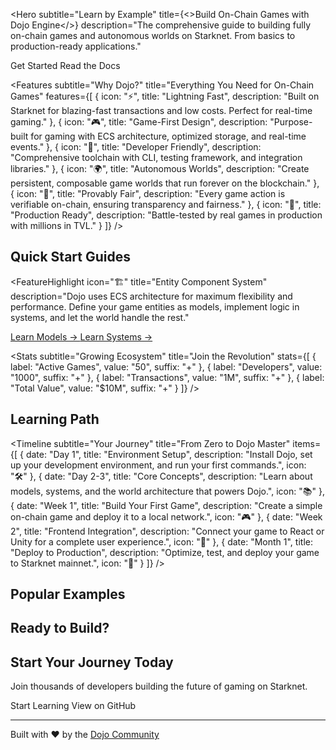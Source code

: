 
<Hero
  subtitle="Learn by Example"
  title={<>Build <span className="gradient-text">On-Chain Games</span> with Dojo Engine</>}
  description="The comprehensive guide to building fully on-chain games and autonomous worlds on Starknet. From basics to production-ready applications."
>
  <HeroButton href="/getting-started/setup">
    Get Started
  </HeroButton>
  <HeroButton href="https://book.dojoengine.org" variant="secondary" external>
    Read the Docs
  </HeroButton>
</Hero>

<Features
  subtitle="Why Dojo?"
  title="Everything You Need for On-Chain Games"
  features={[
    {
      icon: "⚡",
      title: "Lightning Fast",
      description: "Built on Starknet for blazing-fast transactions and low costs. Perfect for real-time gaming."
    },
    {
      icon: "🎮",
      title: "Game-First Design",
      description: "Purpose-built for gaming with ECS architecture, optimized storage, and real-time events."
    },
    {
      icon: "🔧",
      title: "Developer Friendly",
      description: "Comprehensive toolchain with CLI, testing framework, and integration libraries."
    },
    {
      icon: "🌍",
      title: "Autonomous Worlds",
      description: "Create persistent, composable game worlds that run forever on the blockchain."
    },
    {
      icon: "🔐",
      title: "Provably Fair",
      description: "Every game action is verifiable on-chain, ensuring transparency and fairness."
    },
    {
      icon: "🚀",
      title: "Production Ready",
      description: "Battle-tested by real games in production with millions in TVL."
    }
  ]}
/>

## Quick Start Guides

<NavigationGrid columns={3}>
  <NavigationCard
    icon="📦"
    title="Installation"
    description="Set up Dojo and create your first project in minutes"
    href="/getting-started/setup"
  />
  <NavigationCard
    icon="🎯"
    title="First Game"
    description="Build a simple on-chain game from scratch"
    href="/getting-started/quickstart"
  />
  <NavigationCard
    icon="⚛️"
    title="React Integration"
    description="Connect your Dojo game to a React frontend"
    href="/guides/react/overview"
  />
</NavigationGrid>

<FeatureHighlight
  icon="🏗️"
  title="Entity Component System"
  description="Dojo uses ECS architecture for maximum flexibility and performance. Define your game entities as models, implement logic in systems, and let the world handle the rest."
>
  <div className="flex gap-4">
    <a href="/getting-started/basics/models" className="btn btn-primary">
      Learn Models →
    </a>
    <a href="/getting-started/basics/systems" className="btn btn-secondary">
      Learn Systems →
    </a>
  </div>
</FeatureHighlight>

<Stats
  subtitle="Growing Ecosystem"
  title="Join the Revolution"
  stats={[
    { label: "Active Games", value: "50", suffix: "+" },
    { label: "Developers", value: "1000", suffix: "+" },
    { label: "Transactions", value: "1M", suffix: "+" },
    { label: "Total Value", value: "$10M", suffix: "+" }
  ]}
/>

## Learning Path

<Timeline
  subtitle="Your Journey"
  title="From Zero to Dojo Master"
  items={[
    {
      date: "Day 1",
      title: "Environment Setup",
      description: "Install Dojo, set up your development environment, and run your first commands.",
      icon: "🛠️"
    },
    {
      date: "Day 2-3",
      title: "Core Concepts",
      description: "Learn about models, systems, and the world architecture that powers Dojo.",
      icon: "📚"
    },
    {
      date: "Week 1",
      title: "Build Your First Game",
      description: "Create a simple on-chain game and deploy it to a local network.",
      icon: "🎮"
    },
    {
      date: "Week 2",
      title: "Frontend Integration",
      description: "Connect your game to React or Unity for a complete user experience.",
      icon: "🎨"
    },
    {
      date: "Month 1",
      title: "Deploy to Production",
      description: "Optimize, test, and deploy your game to Starknet mainnet.",
      icon: "🚀"
    }
  ]}
/>

## Popular Examples

<NavigationGrid columns={2}>
  <NavigationCard
    icon="⚔️"
    title="Simple Battle Game"
    description="Learn the basics with a turn-based battle system"
    href="/examples/games/simple"
  />
  <NavigationCard
    icon="🏰"
    title="Strategy Game"
    description="Build a complex strategy game with multiple systems"
    href="/examples/games/advanced"
  />
  <NavigationCard
    icon="⚛️"
    title="React Starter"
    description="Full-stack template with React and Dojo"
    href="/examples/starters/react"
  />
  <NavigationCard
    icon="🎯"
    title="Unity Template"
    description="3D game template with Unity integration"
    href="/examples/starters/unity"
  />
</NavigationGrid>

## Ready to Build?

<div className="text-center py-12">
  <h2 className="text-3xl font-bold text-text-primary mb-4">
    Start Your Journey Today
  </h2>
  <p className="text-lg text-text-secondary mb-8 max-w-2xl mx-auto">
    Join thousands of developers building the future of gaming on Starknet.
  </p>
  <div className="flex gap-4 justify-center">
    <HeroButton href="/getting-started">
      Start Learning
    </HeroButton>
    <HeroButton href="https://github.com/AkatsukiLabs/DojoByExample" variant="secondary" external>
      View on GitHub
    </HeroButton>
  </div>
</div>

---

<div className="text-center text-text-secondary">
  Built with ❤️ by the <a href="https://dojoengine.org" className="text-dojo-primary hover:text-dojo-hover">Dojo Community</a>
</div>